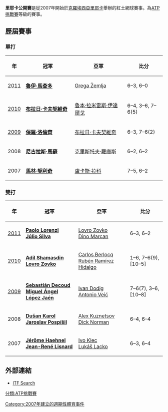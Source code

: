 {{Infobox ATP Challenger Tournament
| Name                  = 里耶卡公開賽
| Current               = 
| Logo                  = 
| Logo_size             = 
| Event_name            = Rijeka
| Location              = [[克羅埃西亞|克羅埃西亞]][[里耶卡|里耶卡]]
| Venue                 = 
| Category              = [[ATP挑戰賽|ATP挑戰賽]]
| Surface               = [[網球場|紅土]]
| Draw                  = 32S/32Q/16D
| Prize_Money           = €30,000+H
| Web_site              = [http://www.rijeka-open.com/]
| Notes                 = 
}}

'''里耶卡公開賽'''是從2007年開始於[[克羅埃西亞|克羅埃西亞]][[里耶卡|里耶卡]]舉辦的紅土網球賽事。為[[ATP挑戰賽|ATP挑戰賽]]等級的賽事。

==歷屆賽事==
===單打===
{|class="wikitable" style="font-size:90%"
|-
!年
!width="200"|冠軍
!width="200"|亞軍
!width="140"|比分
|-
| [[2011年里耶卡公開賽|2011]] || {{flagicon|POR}} '''[[魯伊·馬查多|魯伊·馬查多]]''' || {{flagicon|SVN}} [[Grega_Žemlja|Grega Žemlja]] || 6–3, 6–0
|-
| [[2010年里耶卡公開賽|2010]] || {{flagicon|SLO}} '''[[布拉日·卡夫契維奇|布拉日·卡夫契維奇]]''' || {{flagicon|ESP}} [[魯本·拉米雷斯·伊達爾戈|魯本·拉米雷斯·伊達爾戈]] || 6–4, 3–6, 7–6(5)
|-
| [[2009年里耶卡公開賽|2009]] || {{flagicon|ITA}} '''[[保羅·洛倫齊|保羅·洛倫齊]]''' || {{flagicon|SLO}} [[布拉日·卡夫契維奇|布拉日·卡夫契維奇]] || 6–3, 7–6(2)
|-
| 2008 || {{flagicon|CHI}} '''[[尼古拉斯·馬蘇|尼古拉斯·馬蘇]]''' || {{flagicon|BEL}} [[克里斯托夫·羅庫斯|克里斯托夫·羅庫斯]] || 6–2, 6–2
|-
| 2007 || {{flagicon|CRO}} '''[[馬林·契利奇|馬林·契利奇]]''' || {{flagicon|SVK}} [[盧卡斯·拉科|盧卡斯·拉科]] || 7–5, 6–2
|}

===雙打===
{|class="wikitable" style="font-size:90%"
|-
!年
!width="200"|冠軍
!width="200"|亞軍
!width="140"|比分
|-
| [[2011年里耶卡公開賽|2011]] || {{flagicon|ITA}} '''[[Paolo_Lorenzi|Paolo Lorenzi]]'''<br />{{flagicon|BRA}} '''[[Júlio_Silva|Júlio Silva]]''' || {{flagicon|CRO}} [[Lovro_Zovko|Lovro Zovko]]<br />{{flagicon|CRO}} [[Dino_Marcan|Dino Marcan]] || 6–3, 6–2
|-
| [[2010年里耶卡公開賽|2010]] || {{flagicon|CAN}} '''[[Adil_Shamasdin|Adil Shamasdin]]'''<br />{{flagicon|CRO}} '''[[Lovro_Zovko|Lovro Zovko]]''' || {{flagicon|ARG}} [[Carlos_Berlocq|Carlos Berlocq]]<br />{{flagicon|ESP}} [[Rubén_Ramírez_Hidalgo|Rubén Ramírez Hidalgo]] || 1–6, 7–6(9), [10–5]
|-
| [[2009年里耶卡公開賽|2009]] || {{flagicon|ARG}} '''[[Sebastián_Decoud|Sebastián Decoud]]'''<br />{{flagicon|ESP}} '''[[Miguel_Ángel_López_Jaén|Miguel Ángel López Jaén]]''' || {{flagicon|CRO}} [[Ivan_Dodig|Ivan Dodig]]<br />{{flagicon|CRO}} [[Antonio_Veić|Antonio Veić]] || 7–6(7), 3–6, [10–8]
|-
| 2008 || {{flagicon|CZE}} '''[[Dušan_Karol|Dušan Karol]]''' <br> {{flagicon|CZE}} '''[[Jaroslav_Pospíšil|Jaroslav Pospíšil]]''' || {{flagicon|USA}} [[Alex_Kuznetsov|Alex Kuznetsov]] <br> {{flagicon|BEL}} [[Dick_Norman|Dick Norman]] || 6–4, 6–4
|-
| 2007 || {{flagicon|FRA}} '''[[Jérôme_Haehnel|Jérôme Haehnel]]''' <br> {{flagicon|MON}} '''[[Jean-René_Lisnard|Jean-René Lisnard]]''' || {{flagicon|SVK}} [[Ivo_Klec|Ivo Klec]] <br> {{flagicon|SVK}} [[Lukáš_Lacko|Lukáš Lacko]] || 6–3, 6–4
|}



==外部連結==
*[http://www.itftennis.com/mens/tournaments/tournamentSearch.asp ITF Search] {{Wayback|url=http://www.itftennis.com/mens/tournaments/tournamentSearch.asp |date=20100212204958 }}

{{ATP挑戰賽}}

[[分類:ATP挑戰賽|分類:ATP挑戰賽]]
[[Category:2007年建立的週期性體育事件|Category:2007年建立的週期性體育事件]]
